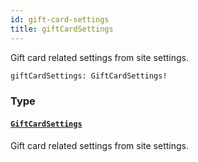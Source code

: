 ```yaml
---
id: gift-card-settings
title: giftCardSettings
---
```


Gift card related settings from site settings.

```graphql
giftCardSettings: GiftCardSettings!

```

### Type

#### [`GiftCardSettings`](/docs/developer/api-reference/objects/gift-card-settings)

Gift card related settings from site settings.
